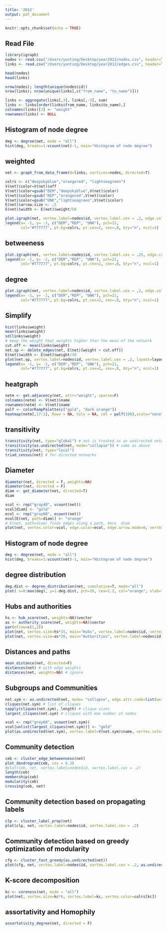 ```yaml
---
title: '2012'
output: pdf_document
---
```


```r
knitr::opts_chunk$set(echo = TRUE)
```

## Read File

```r
library(igraph)
nodes <- read.csv("/Users/yunting/Desktop/year2012/nodes.csv", header=T, as.is=T)
links <- read.csv("/Users/yunting/Desktop/year2012/edges.csv", header=T, as.is=T)

head(nodes)
head(links)

nrow(nodes); length(unique(nodes$id))
nrow(links); nrow(unique(links[,c("from_name", "to_name")]))

links <- aggregate(links[,3], links[,-3], sum)
links <- links[order(links$from_name, links$to_name),]
colnames(links)[3] <- "weight"
rownames(links) <- NULL
```

## Histogram of node degree
```r
deg <- degree(net, mode = "all")
hist(deg, breaks=1:vcount(net)-1, main="Histogram of node degree")
```

## weighted
```r
net <- graph_from_data_frame(d=links, vertices=nodes, directed=T)

colrs <- c("deepskyblue","orangered", "lightseagreen")
V(net)$color=V(net)$aff
V(net)$color=gsub("DEM","deepskyblue",V(net)$color) 
V(net)$color=gsub("REP","orangered",V(net)$color) 
V(net)$color=gsub("UNK","lightseagreen",V(net)$color)
E(net)$arrow.size <- .5
E(net)$width <- E(net)$weight/50

plot.igraph(net, vertex.label=nodes$id, vertex.label.cex = .2, edge.color="orange")
legend(x= -1, y= -1, c("DEM","REP", "UNK"), pch=21,
       col="#777777", pt.bg=colrs, pt.cex=2, cex=.8, bty="n", ncol=1)
```

## betweeness
```r
plot.igraph(net, vertex.label=nodes$id, vertex.label.cex = .25, edge.color="orange", vertex.size=betweenness(net)*6 )
legend(x= -1, y= -1, c("DEM","REP", "UNK"), pch=21,
       col="#777777", pt.bg=colrs, pt.cex=2, cex=.8, bty="n", ncol=1)
```

## degree
```r
plot.igraph(net, vertex.label=nodes$id, vertex.label.cex = .2, edge.color="orange", vertex.size=degree(net)*1 )
legend(x= -1, y= -1, c("DEM","REP", "UNK"), pch=21,
       col="#777777", pt.bg=colrs, pt.cex=2, cex=.8, bty="n", ncol=1)
```

## Simplify
```r
hist(links$weight)
mean(links$weight)
sd(links$weight)
# keep the weight that weights higher than the mean of the network
cut.off <- mean(links$weight)
net.sp <- delete_edges(net, E(net)[weight < cut.off])
E(net)$width <- E(net)$weight/30
plot(net.sp, vertex.label=nodes$id, vertex.label.cex = .2, layout=layout.circle)
legend(x= -1, y= -1, c("DEM","REP", "UNK"), pch=21,
       col="#777777", pt.bg=colrs, pt.cex=2, cex=.8, bty="n", ncol=1)
```

## heatgraph
```r
netm <- get.adjacency(net, attr="weight", sparse=F)
colnames(netm) <- V(net)$name
rownames(netm) <- V(net)$name
palf <- colorRampPalette(c("gold", "dark orange"))
heatmap(netm[,17:1], Rowv = NA, Colv = NA, col = palf(100),scale="none", margins=c(10,10) )
```

## transitivity
```r
transitivity(net, type="global") # net is treated as an undirected network 
transitivity(as.undirected(net, mode="collapse")) # same as above 
transitivity(net, type="local")
triad_census(net) # for directed networks
```

## Diameter
```r
diameter(net, directed = F, weights=NA)
diameter(net, directed = F)
diam <- get_diameter(net, directed=T)
diam

vcol <- rep("gray40", vcount(net))
vcol[diam] <- "gold"
ecol <- rep("gray80", ecount(net))
ecol[E(net, path=diam)] <- "orange"
# E(net, path=diam) finds edges along a path, here  diam  
plot(net, vertex.color=vcol, edge.color=ecol, edge.arrow.mode=0, vertex.label=nodes$id, vertex.label.cex = .2)
```

## Histogram of node degree
```r
deg <- degree(net, mode = "all")
hist(deg, breaks=1:vcount(net)-1, main="Histogram of node degree")
```

## degree distribution
```r
deg.dist <- degree_distribution(net, cumulative=T, mode="all") 
plot( x=0:max(deg), y=1-deg.dist, pch=19, cex=1.2, col="orange", xlab="Degree", ylab="Cumulative Frequency")
```

## Hubs and authorities
```r
hs <- hub_score(net, weights=NA)$vector
as <- authority_score(net, weights=NA)$vector
par(mfrow=c(1,2))
plot(net, vertex.size=hs*15, main="Hubs", vertex.label=nodes$id, vertex.label.cex = .15)
plot(net, vertex.size=as*20, main="Authorities", vertex.label=nodes$id, vertex.label.cex = .15)
```

## Distances and paths
```r
mean_distance(net, directed=F)
distances(net) # with edge weights 
distances(net, weights=NA) # ignore
```

## Subgroups and Communities
```r
net.sym <- as.undirected(net, mode= "collapse", edge.attr.comb=list(weight="sum", "ignore"))
cliques(net.sym) # list of cliques 
sapply(cliques(net.sym), length) # clique sizes 
largest_cliques(net.sym) # cliques with max number of nodes

vcol <- rep("grey80", vcount(net.sym)) 
vcol[unlist(largest_cliques(net.sym))] <- "gold" 
plot(as.undirected(net.sym), vertex.label=V(net.sym)$name, vertex.color=vcol, vertex.label=nodes$id, vertex.label.cex = .3)
```

## Community detection
```r
ceb <- cluster_edge_betweenness(net) 
plot_dendrogram(ceb, cex = 0.3)
#plot(ceb, net, vertex.label=nodes$id, vertex.label.cex = .2)
length(ceb)
membership(ceb)
modularity(ceb)
crossing(ceb, net)
```

## Community detection based on propagating labels
```r
clp <- cluster_label_prop(net)
plot(clp, net, vertex.label=nodes$id, vertex.label.cex = .2)
```

## Community detection based on greedy optimization of modularity
```r
cfg <- cluster_fast_greedy(as.undirected(net))
plot(cfg, net, vertex.label=nodes$id, vertex.label.cex = .2, as.undirected(net))
```

## K-score decomposition
```r
kc <- coreness(net, mode = "all")
plot(net, vertex.size=kc*6, vertex.label=kc, vertex.color=colrs[kc])
```

## assortativity and Homophily
```r
assortativity_degree(net, directed = F)
```